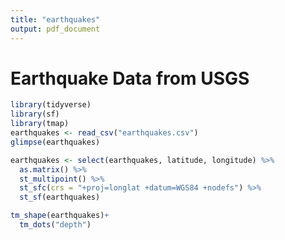 ```yaml
---
title: "earthquakes"
output: pdf_document
---
```


# Earthquake Data from USGS

```r
library(tidyverse)
library(sf)
library(tmap)
earthquakes <- read_csv("earthquakes.csv")
glimpse(earthquakes)
```

```r
earthquakes <- select(earthquakes, latitude, longitude) %>% 
  as.matrix() %>% 
  st_multipoint() %>%
  st_sfc(crs = "+proj=longlat +datum=WGS84 +nodefs") %>%
  st_sf(earthquakes)
```

```r
tm_shape(earthquakes)+
  tm_dots("depth")
```

